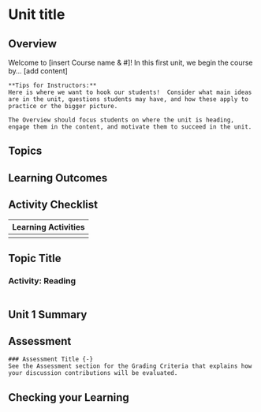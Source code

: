 # Unit title

## Overview {-}
Welcome to [insert Course name & #]!  In this first unit, we begin the course by…
[add content]

```block
**Tips for Instructors:**
Here is where we want to hook our students!  Consider what main ideas are in the unit, questions students may have, and how these apply to practice or the bigger picture.  

The Overview should focus students on where the unit is heading, engage them in the content, and motivate them to succeed in the unit.
```

##  Topics{-}



##  Learning Outcomes{-}



##  Activity Checklist{-}


|Learning Activities|
|---|
|   |



## Topic Title



###  Activity: Reading

```block


```



## Unit 1 Summary{-}


##  Assessment{-}
```block
### Assessment Title {-}
See the Assessment section for the Grading Criteria that explains how your discussion contributions will be evaluated.
```

##  Checking your Learning{-}
```block

```
